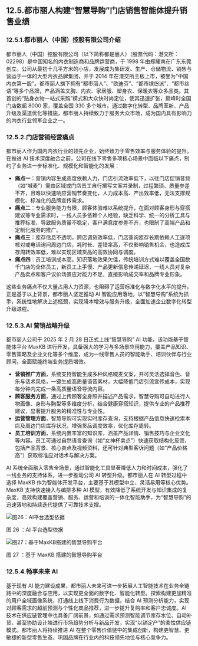 ## 12.5.都市丽人构建“智慧导购”门店销售智能体提升销售业绩
### 12.5.1.都市丽人（中国）控股有限公司介绍
都市丽人（中国）控股有限公司（以下简称都是丽人）（股票代码：港交所：02298）是中国知名的内衣制造商和品牌运营商，于 1998 年由郑耀南在广东东莞创立。公司从最初十几平方米的小店，发展成为集研发、生产、仓储物流、销售与营运于一体的大型内衣品牌集团，并于 2014 年在港交所主板上市，被誉为“中国内衣第一股”。都市丽人旗下拥有“都市丽人”、“欧迪芬”、“都市缤纷派”、“都市丝语”等多个品牌，产品涵盖文胸、内衣、家居服、塑身衣、保暖衣等众多品类。其首创的“贴身衣物一站式采购”模式和大众快时尚定位，使其迅速扩张，巅峰时全国门店数超 8000 家，覆盖全国 330 多个城市。通过数字化转型、品牌革新、产品升级及渠道优化等措施，都市丽人持续致力于服务大众市场，成为国内具有影响力的内衣行业领军企业之一。

### 12.5.2.门店营销经营痛点
都市丽人作为国内内衣行业的领先企业，始终致力于零售效率与服务体验的提升。在推进 AI 技术深度融合之前，公司在线下零售多项核心场景中面临以下痛点，制约了业务进一步标准化、规模化和智能化的发展：
- **痛点一**：营销内容生成高度依赖人力，门店引流效率低下，以往门店促销音频（如“喊麦”）需由区域或门店员工自行撰写文案并录制，过程繁琐、质量参差不齐，且难以快速响应营销节奏变化，人力成本高、产出效率低，无法支撑规模化、标准化的品牌宣传需求。
- **痛点二**：专业服务能力有限，顾客体验难以系统提升，在面对顾客身形与穿搭建议等专业需求时，一线人员多依赖个人经验，缺乏科学、统一的分析工具与推荐标准，导致服务质量不稳定，客户满意度参差不齐，也限制了高端产品和定制化服务的推广。
- **痛点三**：库存信息不透明，跨店调货效率低，门店查询库存长期依赖人工逐项核对或电话询问周边门店，耗时长、差错率高，不仅影响销售机会，也造成库存周转效率低，难以实现区域货品的高效协同与调度。
- **痛点四**：员工培训成本高，知识落地效果欠佳，传统培训方式难以覆盖全国数千门店的全体员工，新员工上手慢、产品更新信息传递延迟，一线人员对复杂产品卖点和客户议价场景应对能力不足，直接影响成交率和品牌专业形象。	

这些业务痛点不仅大量占用人力资源，也阻碍了运营标准化与数字化水平的提升。正是基于以上背景，都市丽人坚定推动 AI 智能应用落地，以“智慧导购”系统为抓手，系统性地解决上述瓶颈，实现降本增效与服务升级，全面加速企业数字化转型升级进程。

### 12.5.3.AI 营销战略升级
都市丽人公司于 2025 年 2 月 28 日正式上线“智慧导购” AI 功能，该功能基于智能体平台 MaxKB 进行开发，具备强大的学习与多场景应用能力，覆盖产品知识、零售策略及企业文化等多个维度，成为一线零售人员的智能助手、培训伙伴与行业顾问，全面赋能终端业务提质增效。                          
- **营销推广方面**，系统支持智能生成多种风格喊麦文案，并可灵活选择音色、音乐与话术风格，一键生成高质量语音素材，大幅降低门店引流宣传成本，实现每分钟内完成一条高质量语音导流内容。
- **顾客服务方面**，通过上传顾客全身照并描述产品需求，智慧导购可自动进行人物画像、身形与胸型等多维度分析，结合健康穿搭知识，提供专业的产品推荐建议，显著提升服务的精准性与专业性。
- **运营管理方面**，智慧导购可实现实时库存查询，支持根据产品信息快速检索本店及周边门店库存状况，增强货品调度效率，优化库存周转。
- **员工培训方面**，系统内置丰富的知识库，涵盖产品详情、销售技巧与企业文化等内容。员工可通过自然语言查询（如“女神杯卖点”）快速获取结构化反馈，包括产品背景、核心卖点及视频资料，还可针对典型客诉问题（如“产品价格高”）获取标准应对话术与解决方案。

AI 系统全面融入零售全场景，通过智能化工具显著降低人力和时间成本，强化了一线业务的支持体系，进一步推动公司 AI 转型升级。都市丽人在 AI 转型过程中选择 MaxKB 作为智能体开发平台，主要基于其模型中立、灵活易用等核心优势。MaxKB 支持快速接入与编排多种 AI 模型，有效降低了系统开发与知识集成的复杂度，高效构建覆盖营销、服务、运营和培训的一体化智能助手，为“智慧导购”的迅速落地和持续迭代提供了可靠技术支撑。

![图26：AI平台选型依据](../../public/whitepaper/图26：AI平台选型依据.png "图26：AI平台选型依据")

图 26 ：AI 平台选型依据

![图27：基于MaxKB搭建的智慧导购平台](../../public/whitepaper/图27：基于MaxKB搭建的智慧导购平台.png "图27：基于MaxKB搭建的智慧导购平台")

图 27 ：基于 MaxKB 搭建的智慧导购平台

### 12.5.4.畅享未来 AI 
基于现有 AI 能力建设成果，都市丽人未来可进一步拓展人工智能技术在业务全链路中的深度融合与应用，以实现更全面的数字化、智能化转型。探索构建更加精准的用户全域画像系统，打通线上线下消费行为数据，结合 AI 预测分析能力，实现对顾客需求的超前预测与个性化商品推荐，进一步提升复购率和客户忠诚度。AI 技术在供应链管理中也具备广阔前景，如通过需求预测智能调节库存水位、自动补货，甚至协助设计端进行市场趋势分析与新品开发，实现“以销定产”的柔性供应链模式。都市丽人将持续推进 AI 在整个零售价值链中的集成创新，构建更智慧、更敏捷的新型零售生态，巩固品牌在行业内的科技领先地位与核心竞争力。
